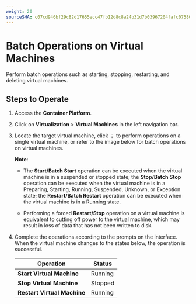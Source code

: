 ```yaml
---
weight: 20
sourceSHA: c07cd946bf29c82d17655ecc47fb12d8c8a24b31d7b03967204fafc07580ced5
---
```


# Batch Operations on Virtual Machines

Perform batch operations such as starting, stopping, restarting, and deleting virtual machines.

## Steps to Operate

1. Access the **Container Platform**.

2. Click on **Virtualization** > **Virtual Machines** in the left navigation bar.

3. Locate the target virtual machine, click ⋮ to perform operations on a single virtual machine, or refer to the image below for batch operations on virtual machines.

   **Note**:

   - The **Start/Batch Start** operation can be executed when the virtual machine is in a suspended or stopped state; the **Stop/Batch Stop** operation can be executed when the virtual machine is in a Preparing, Starting, Running, Suspended, Unknown, or Exception state; the **Restart/Batch Restart** operation can be executed when the virtual machine is in a Running state.

   - Performing a forced **Restart/Stop** operation on a virtual machine is equivalent to cutting off power to the virtual machine, which may result in loss of data that has not been written to disk.

4. Complete the operations according to the prompts on the interface. When the virtual machine changes to the states below, the operation is successful.

   | Operation          | Status  |
   | ------------------- | ------- |
   | **Start Virtual Machine** | Running |
   | **Stop Virtual Machine**  | Stopped |
   | **Restart Virtual Machine** | Running |
